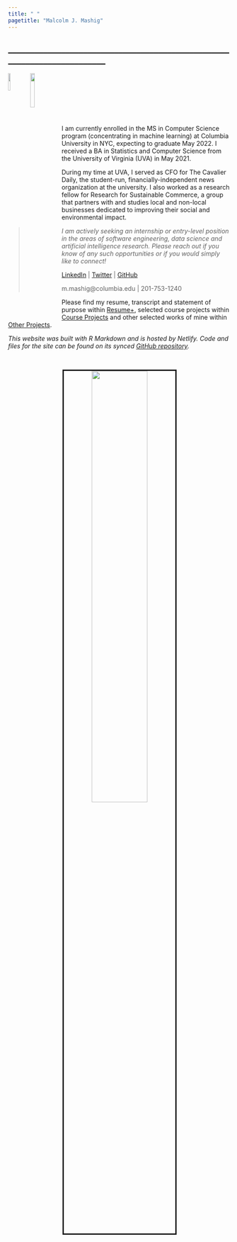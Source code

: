 ```yaml
---
title: " "
pagetitle: "Malcolm J. Mashig"
---
```


## ________________________________________________________________________

<img src="images/columbia.jpg" style="width:10%; border:0px solid; margin-right: 0px" align="left">

<img src="images/uva.jpg" style="width:14%; border:0px solid; margin-right: 0px" align="left">

<br>
<br>
<br>
<br>
<br>
<br>

I am currently enrolled in the MS in Computer Science program (concentrating in machine learning) at Columbia University in NYC, expecting to graduate May 2022. I received a BA in Statistics and Computer Science from the University of Virginia (UVA) in May 2021.

During my time at UVA, I served as CFO for The Cavalier Daily, the student-run, financially-independent news organization at the university. I also worked as a research fellow for Research for Sustainable Commerce, a group that partners with and studies local and non-local businesses dedicated to improving their social and environmental impact.

<blockquote>
*I am actively seeking an internship or entry-level position in the areas of software engineering, data science and artificial intelligence research. Please reach out if you know of any such opportunities or if you would simply like to connect!*

<a href="https://www.linkedin.com/in/malcolm-mashig/" target="_blank">LinkedIn</a> | <a href="https://twitter.com/MalcolmMashig" target="_blank">Twitter</a> | <a href="https://github.com/MalcolmMashig" target="_blank">GitHub</a>

m.mashig@columbia.edu | 201-753-1240
</blockquote>

Please find my resume, transcript and statement of purpose within [Resume+](https://malcolm-mashig.netlify.app/resume.html), selected course projects within [Course Projects](https://malcolm-mashig.netlify.app/coursework.html) and other selected works of mine within [Other Projects](https://malcolm-mashig.netlify.app/other-projects.html).

*This website was built with R Markdown and is hosted by Netlify. Code and files for the site can be found on its synced <a href="https://github.com/MalcolmMashig/portfolio-website" target="_blank">GitHub repository</a>.*

<br>

<center>

<img src="images/me-at-columbia.jpeg" style="width:50%; border:3px solid; margin-right: 0px" align="middle">

</center>
